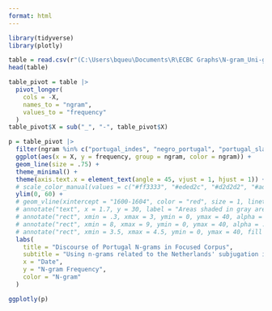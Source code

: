---
format: html
---

```{r load packages, message = F, echo = F}
library(tidyverse)
library(plotly)
```

```{r get data, message = F, echo = F, output = F}
table = read.csv(r"(C:\Users\bqueu\Documents\R\ECBC Graphs\N-gram_Uni-gram List--final version - Portugal_Bigram.csv)")
head(table)
```

```{r pivot table, echo = F}
table_pivot = table |>
  pivot_longer(
    cols = -X,
    names_to = "ngram",
    values_to = "frequency"
  )
table_pivot$X = sub("_", "-", table_pivot$X)
```

```{r graph, warning = F, echo = F}
p = table_pivot |>
  filter(ngram %in% c("portugal_indes", "negro_portugal", "portugal_slave", "portugal_africa", "portugal_take", "portugal_inhabit", "portugal_war", "traffic_portugal", "portugal_traffic", "brazil_take")) |>
  ggplot(aes(x = X, y = frequency, group = ngram, color = ngram)) +
  geom_line(size = .75) +
  theme_minimal() +
  theme(axis.text.x = element_text(angle = 45, vjust = 1, hjust = 1)) +
  # scale_color_manual(values = c("#ff3333", "#eded2c", "#d2d2d2", "#add2ad", "#d2d2d2", "#7cabd0", "#d2d2d2", "#d2d2d2", "#d2d2d2", "#de4ab9", "#c596df", "#b5d0de", "#d2d2d2", "#d2d2d2")) +
  ylim(0, 60) +
  # geom_vline(xintercept = "1600-1604", color = "red", size = 1, linetype = "longdash") +
  # annotate("text", x = 1.7, y = 30, label = "Areas shaded in gray are \n periods when England sent \n troops to the Netherlands.", fontface = "italic", size = 2.3) +
  # annotate("rect", xmin = .3, xmax = 3, ymin = 0, ymax = 40, alpha = .25) +
  # annotate("rect", xmin = 8, xmax = 9, ymin = 0, ymax = 40, alpha = .25) +
  # annotate("rect", xmin = 3.5, xmax = 4.5, ymin = 0, ymax = 40, fill = "red", alpha = .25) +
  labs(
    title = "Discourse of Portugal N-grams in Focused Corpus",
    subtitle = "Using n-grams related to the Netherlands' subjugation in the 80 Years' War",
    x = "Date", 
    y = "N-gram Frequency",
    color = "N-gram"
  ) 

ggplotly(p)
```
